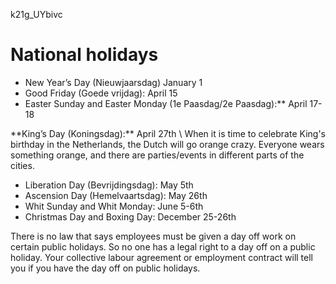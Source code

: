 k21g_UYbivc

# National holidays
- New Year’s Day (Nieuwjaarsdag) January 1
- Good Friday (Goede vrijdag): April 15
- Easter Sunday and Easter Monday (1e Paasdag/2e Paasdag):** April 17-18

<youtube-card videoId="2w-oFNCIhko">
    **King’s Day (Koningsdag):** April 27th \
    When it is time to celebrate King's birthday in the Netherlands, the Dutch will go orange crazy. Everyone wears something orange, and there are parties/events in different parts of the cities.
</youtube-card>

- Liberation Day (Bevrijdingsdag): May 5th
- Ascension Day (Hemelvaartsdag): May 26th
- Whit Sunday and Whit Monday: June 5-6th
- Christmas Day and Boxing Day: December 25-26th

<callout>
    There is no law that says employees must be given a day off work on certain public holidays. So no one has a legal right to a day off on a public holiday. Your collective labour agreement or employment contract will tell you if you have the day off on public holidays.
</callout>
